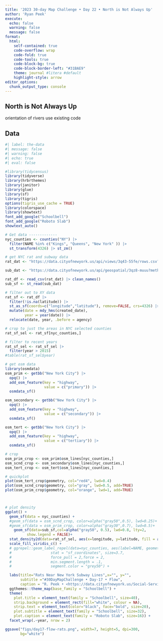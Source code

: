 ```yaml
---
title: '2023 30-day Map Challenge • Day 22 • North is Not Always Up'
author: 'Ryan Peek'
execute:
  echo: false
  warning: false
  message: false
format: 
  html:
    self-contained: true
    code-overflow: wrap
    code-fold: true
    code-tools: true
    code-block-bg: true
    code-block-border-left: "#31BAE9"
    theme: journal #litera #default
    highlight-style: arrow
editor_options: 
  chunk_output_type: console
---
```


## North is Not Always Up

orientation of rivers use existing code

## Data

```r
#| label: the-data
#| message: false
#| warning: false
#| echo: true
#| eval: false

#library(tidycensus)
library(tidyverse)
library(hrbrthemes)
library(janitor)
library(glue)
library(sf)
library(tigris)
options(tigris_use_cache = TRUE)
library(colorspace)
library(showtext)
font_add_google("Schoolbell")
font_add_google("Roboto Slab")
showtext_auto()

# Get data -------------
nyc_counties <- counties("NY") |> 
  filter(NAME %in% c("Kings", "Queens", "New York" )) |> 
  st_transform(4326) |> st_zm()

# get NYC rat and subway data
rat_dat <- "https://data.cityofnewyork.us/api/views/3q43-55fe/rows.csv?date=20231117&accessType=DOWNLOAD"

sub_dat <- "https://data.cityofnewyork.us/api/geospatial/3qz8-muuu?method=export&format=GeoJSON"

rat_df <- read_csv(rat_dat) |> clean_names()
sub_sf <- st_read(sub_dat)

# filter out to XY data
rat_sf <- rat_df |> 
  filter(!is.na(latitude)) |>
  st_as_sf(coords=c("longitude","latitude"), remove=FALSE, crs=4326) |>
  mutate(date = mdy_hms(created_date),
         year = year(date)) |> 
  relocate(date, year, .before = agency)

# crop to just the areas in NYC selected counties
rat_sf_sel <- rat_sf[nyc_counties,]

# filter to recent years
rat_sf_sel <- rat_sf_sel |> 
  filter(year > 2015)
#table(rat_sf_sel$year)

# get osm data
library(osmdata)
osm_prim <- getbb("New York City") |> 
  opq() |> 
  add_osm_feature(key = "highway", 
                  value = c("primary")) |> 
  osmdata_sf()

osm_secondary <- getbb("New York City") |> 
  opq() |> 
  add_osm_feature(key = "highway", 
                  value = c("secondary")) |> 
  osmdata_sf()

osm_tert <- getbb("New York City") |> 
  opq() |> 
  add_osm_feature(key = "highway", 
                  value = c("tertiary")) |> 
  osmdata_sf()

# crop
osm_prim_crop <- osm_prim$osm_lines[nyc_counties,]
osm_scnd_crop <- osm_secondary$osm_lines[nyc_counties,]
osm_tert_crop <- osm_tert$osm_lines[nyc_counties,]

# quickplot
plot(osm_tert_crop$geometry, col="red4", lwd=0.4)
plot(osm_scnd_crop$geometry, col="gray", lwd=0.5, add=TRUE)
plot(osm_prim_crop$geometry, col="orange", lwd=1, add=TRUE)



# plot density
ggplot() +
  geom_sf(data = nyc_counties) +
  #geom_sf(data = osm_scnd_crop, color=alpha("gray50",0.5), lwd=0.25)+
  #geom_sf(data = osm_prim_crop, color=alpha("gray30",0.7), lwd=0.5)+
    geom_sf(data=sub_sf,col=alpha("gray50", 0.5), lwd=0.8, lty=2, 
          show.legend = FALSE)+
  stat_density2d(data=rat_sf_sel, aes(x=longitude, y=latitude, fill = after_stat(level)), n=200, alpha = .85, geom = "polygon", show.legend = FALSE) + 
  scale_fill_viridis_c() +
  # ggrepel::geom_label_repel(data=nyc_counties, aes(label=NAME, geometry=geometry), 
  #                  stat = "sf_coordinates", size=3.7,
  #                  force_pull = 2,force = 2,
  #                  min.segment.length = .1, 
  #                  segment.color = "grey50") +

  labs(title="Rats Near New York Subway Lines",x="", y="",
       subtitle ="#30DayMapChallenge • Day-17 • Flow",
       caption = "R. Peek • <https://data.cityofnewyork.us/Social-Services/Rat-Sightings/3q43-55fe>")+
  ggthemes::theme_map(base_family = "Schoolbell") +
  theme(
    plot.title = element_text(family = "Schoolbell", size=40),
    strip.background = element_rect(fill="white", colour = NA),
    strip.text = element_text(color="black", face="bold", size=20),
    plot.subtitle = element_text(family = "Schoolbell", size=32),
    plot.caption = element_text(family = "Roboto Slab", size=16)) +
  facet_wrap(.~year, nrow = 2)

ggsave("figs/day17-flow-rats.png", width=7, height=5, dpi=300,
       bg="white")
```
